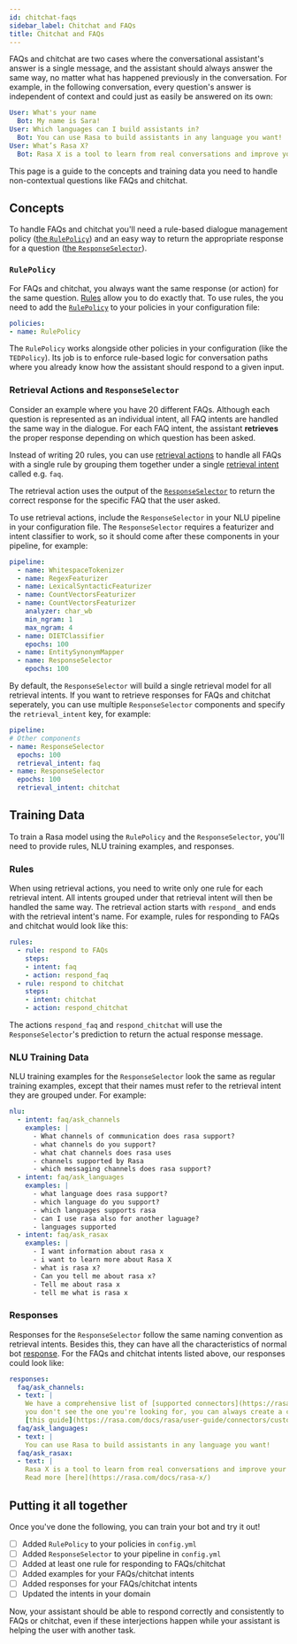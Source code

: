 ```yaml
---
id: chitchat-faqs
sidebar_label: Chitchat and FAQs
title: Chitchat and FAQs
---
```


FAQs and chitchat are two cases where the conversational assistant's answer is
a single message, and the assistant should always answer the same way,
no matter what has happened previously in the conversation. 
For example, in the
following conversation, every question's answer is independent of context and
could
just as easily be answered on its own:

```yaml
User: What's your name
  Bot: My name is Sara!
User: Which languages can I build assistants in?
  Bot: You can use Rasa to build assistants in any language you want!
User: What’s Rasa X?
  Bot: Rasa X is a tool to learn from real conversations and improve your assistant.
```


This page is a guide to the concepts and training data you need to handle non-contextual questions like
FAQs and chitchat.


## Concepts

To handle FAQs and chitchat you'll need a rule-based dialogue management policy ([the `RulePolicy`](#rulepolicy)) and an easy way
to return the appropriate response for a question ([the `ResponseSelector`](#retrieval-actions-and-responseselector)).  

### `RulePolicy`

For FAQs and chitchat, you always want the same response (or action) for the same question. 
[Rules](rules.mdx) allow you to do exactly that.
To use rules, the you need to add the [`RulePolicy`](#rule-policy) to your policies in your configuration file:

```yaml
policies:
- name: RulePolicy
```

The `RulePolicy` works alongside other policies in your configuration (like the `TEDPolicy`). Its job is to enforce rule-based logic for conversation paths where you already know how the assistant should respond to a given input.


### Retrieval Actions and `ResponseSelector`

Consider an example where you have 20 different FAQs. Although each question is represented as an individual intent, all FAQ intents are handled the same way in the dialogue. For each FAQ intent, the assistant **retrieves** the proper response depending on which question has been asked. 

Instead of writing 20 rules, you can use [retrieval
actions](retrieval-actions.mdx) to handle all FAQs with a single rule by grouping them together under a single [retrieval intent](glossary.mdx#retrieval-intent)
called e.g. `faq`. 
 
The retrieval action uses the output of the
[`ResponseSelector`](./components/selectors.mdx#response-selector) to return
the correct response for the specific FAQ that the user asked.

To use retrieval actions, include the `ResponseSelector` in your NLU pipeline in your configuration file.
The `ResponseSelector` requires a featurizer and intent classifier to work, so
it should come after these components in your pipeline, for example:

```yaml
pipeline:
  - name: WhitespaceTokenizer
  - name: RegexFeaturizer
  - name: LexicalSyntacticFeaturizer
  - name: CountVectorsFeaturizer
  - name: CountVectorsFeaturizer
    analyzer: char_wb
    min_ngram: 1
    max_ngram: 4
  - name: DIETClassifier
    epochs: 100
  - name: EntitySynonymMapper
  - name: ResponseSelector
    epochs: 100
```

By default, the `ResponseSelector` will build a single retrieval model for all retrieval intents.
If you want to retrieve responses for FAQs and chitchat seperately, you can use multiple `ResponseSelector` components 
and specify the `retrieval_intent` key, for example:

```yaml
pipeline:
# Other components
- name: ResponseSelector
  epochs: 100
  retrieval_intent: faq
- name: ResponseSelector
  epochs: 100
  retrieval_intent: chitchat
```


## Training Data

To train a Rasa model using the `RulePolicy` and the `ResponseSelector`, you'll need to provide
rules, NLU training examples, and responses.

### Rules

When using retrieval actions, you need to write only one rule for each retrieval intent. All intents
grouped under that retrieval intent will then be handled the same way.
The retrieval action starts with `respond_` and ends with the retrieval intent's name. 
For example, rules for responding to FAQs and chitchat would look like this:

```yaml
rules:
  - rule: respond to FAQs
    steps:
    - intent: faq
    - action: respond_faq
  - rule: respond to chitchat
    steps:
    - intent: chitchat
    - action: respond_chitchat
```

The actions `respond_faq` and `respond_chitchat` will use the `ResponseSelector`'s prediction to return the actual response message.

### NLU Training Data

NLU training examples for the `ResponseSelector` look the same as
regular training examples, except that their names must refer to the retrieval
intent they are grouped under. For example:

```yaml
nlu:
  - intent: faq/ask_channels
    examples: |
      - What channels of communication does rasa support?
      - what channels do you support?
      - what chat channels does rasa uses
      - channels supported by Rasa
      - which messaging channels does rasa support?
  - intent: faq/ask_languages
    examples: |
      - what language does rasa support?
      - which language do you support?
      - which languages supports rasa
      - can I use rasa also for another laguage?
      - languages supported
  - intent: faq/ask_rasax
    examples: |
      - I want information about rasa x
      - i want to learn more about Rasa X
      - what is rasa x?
      - Can you tell me about rasa x?
      - Tell me about rasa x
      - tell me what is rasa x
```

### Responses

Responses for the `ResponseSelector` follow the same naming convention as
retrieval intents. Besides this, they can have all the characteristics of 
normal bot [response](domain.mdx#responses). For the FAQs and chitchat intents
listed above, our responses could look like:

```yaml
responses:
  faq/ask_channels: 
  - text: |
    We have a comprehensive list of [supported connectors](https://rasa.com/docs/core/connectors/), but if
    you don't see the one you're looking for, you can always create a custom connector by following
    [this guide](https://rasa.com/docs/rasa/user-guide/connectors/custom-connectors/).
  faq/ask_languages:
  - text: |
    You can use Rasa to build assistants in any language you want!
  faq/ask_rasax:
  - text: |
    Rasa X is a tool to learn from real conversations and improve your assistant. 
    Read more [here](https://rasa.com/docs/rasa-x/)
```

## Putting it all together

Once you've done the following, you can train your bot and try it out!

- [ ] Added `RulePolicy` to your policies in `config.yml`
- [ ] Added `ResponseSelector` to your pipeline in `config.yml`
- [ ] Added at least one rule for responding to FAQs/chitchat
- [ ] Added examples for your FAQs/chitchat intents
- [ ] Added responses for your FAQs/chitchat intents
- [ ] Updated the intents in your domain

Now, your assistant should be able to respond correctly and consistently to FAQs or chitchat, even if these interjections happen while your assistant is helping the user with another task. 
